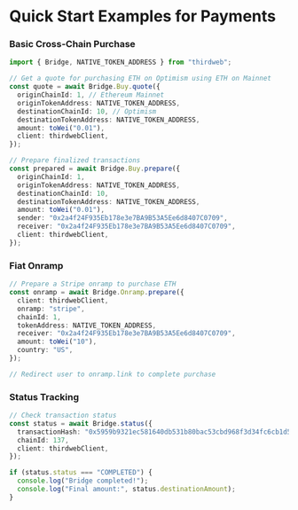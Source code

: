 # Quick Start Examples for Payments

### Basic Cross-Chain Purchase
```typescript
import { Bridge, NATIVE_TOKEN_ADDRESS } from "thirdweb";

// Get a quote for purchasing ETH on Optimism using ETH on Mainnet
const quote = await Bridge.Buy.quote({
  originChainId: 1, // Ethereum Mainnet
  originTokenAddress: NATIVE_TOKEN_ADDRESS,
  destinationChainId: 10, // Optimism
  destinationTokenAddress: NATIVE_TOKEN_ADDRESS,
  amount: toWei("0.01"),
  client: thirdwebClient,
});

// Prepare finalized transactions
const prepared = await Bridge.Buy.prepare({
  originChainId: 1,
  originTokenAddress: NATIVE_TOKEN_ADDRESS,
  destinationChainId: 10,
  destinationTokenAddress: NATIVE_TOKEN_ADDRESS,
  amount: toWei("0.01"),
  sender: "0x2a4f24F935Eb178e3e7BA9B53A5Ee6d8407C0709",
  receiver: "0x2a4f24F935Eb178e3e7BA9B53A5Ee6d8407C0709",
  client: thirdwebClient,
});
```

### Fiat Onramp
```typescript
// Prepare a Stripe onramp to purchase ETH
const onramp = await Bridge.Onramp.prepare({
  client: thirdwebClient,
  onramp: "stripe",
  chainId: 1,
  tokenAddress: NATIVE_TOKEN_ADDRESS,
  receiver: "0x2a4f24F935Eb178e3e7BA9B53A5Ee6d8407C0709",
  amount: toWei("10"),
  country: "US",
});

// Redirect user to onramp.link to complete purchase
```

### Status Tracking
```typescript
// Check transaction status
const status = await Bridge.status({
  transactionHash: "0x5959b9321ec581640db531b80bac53cbd968f3d34fc6cb1d5f4ea75f26df2ad7",
  chainId: 137,
  client: thirdwebClient,
});

if (status.status === "COMPLETED") {
  console.log("Bridge completed!");
  console.log("Final amount:", status.destinationAmount);
}
```